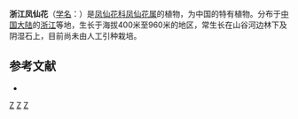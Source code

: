 {{Speciesbox 
| taxon = Impatiens chekiangensis
| authority = [[陈艺林|Y. L. Chen]]
}}

'''浙江凤仙花'''（[[学名|学名]]：{{lang|la|''Impatiens chekiangensis''}}）是[[凤仙花科|凤仙花科]][[凤仙花属|凤仙花属]]的植物，为中国的特有植物。分布于[[中国大陆|中国大陆]]的[[浙江|浙江]]等地，生长于海拔400米至960米的地区，常生长在山谷河边林下及阴湿石上，目前尚未由人工引种栽培。

== 参考文献 ==
<div class="references-small">
* {{cite web| url =http://www.bioinfo.cn/db05/KmzwSpecies.php?action=view&id=1018| title =浙江凤仙花| work =《中国高等植物数据库全库》| publisher =中国科学院微生物研究所| author =昆明植物研究所| accessdate =2009-02-22}}{{dead link|date=2018年3月 |bot=InternetArchiveBot |fix-attempted=yes }}
</div>
{{Taxonbar|from=Q11148520}}

[[Category:凤仙花属|Z]]
[[Category:中國特有植物|Z]]
[[Category:浙江植物|Z]]